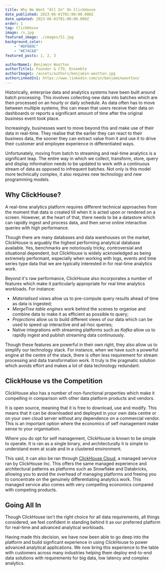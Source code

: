 ```yaml
---
title: Why We Went "All In" On ClickHouse
date_published: 2023-06-01T01:00:00.000Z
date_updated: 2023-06-01T01:00:00.000Z
order: 1
tag: ClickHouse 
image: /x.jpg
featured_image: ./images/51.jpg
background_color:
    - "#DF6B9C"
    - "#E74C68"
featured_posts: 1, 2, 3 

authorName1: Benjamin Wootton
authorTitle1: Founder & CTO, Ensemble
authorImage1: /assets/authors/benjamin-wootton.jpg
authorLinkedIn1: https://www.linkedin.com/in/benjaminwootton/
--- 
```




<Article data={frontmatter}>

Historically, enterprise data and analytics systems have been built around batch processing.  This involves collecting new data into batches which are then processed on an hourly or daily schedule.  As data often has to move between multiple systems, this can mean that users receive their data on dashboards or reports a significant amount of time after the original business event took place.  

Increasingly, businesses want to move beyond this and make use of their data in real-time.  They realise that the earlier they can react to their business data, the sooner they can extract value from it and use it to drive their customer and employee experience in differentiated ways.  

Unfortunately, moving from batch to streaming and real-time analytics is a significant leap.  The entire way in which we collect, transform, store, query and display information needs to be updated to work with a continuous stream of data as opposed to infrequent batches.  Not only is this model more technically complex, it also requires new technology and new programming models.  

## Why ClickHouse?

A real-time analytics platform requires different technical approaches from the moment that data is created till when it is acted upon or rendered on a screen.  However, at the heart of that, there needs to be a datastore which can rapidly ingest and process data, and then serve online interactive queries with high performance.   

Though there are many databases and data warehouses on the market, ClickHouse is arguably the highest performing analytical database available.  Yes, benchmarks are notoriously tricky, controversial and situational dependent, but ClickHouse is widely acknowledged as being extremely performant, especially when working with logs, events and time series type data that we are typically interested in for real-time analytics work. 

Beyond it's raw performance, ClickHouse also incorporates a number of features which make it particularly appropriate for real time analytics workloads.  For instance:

- _Materialised views_ allow us to pre-compute query results ahead of time as data is ingested; 
- _MergeTree table engines_ work behind the scenes to organise and combine data to make it as efficient as possible to query; 
- _Projections_ allow us to build different views of our data which can be used to speed up interactive and ad-hoc queries; 
- Native integrations with streaming platforms such as _Kafka_ allow us to rapidly ingest and publish streaming data continuously.

Though these features are powerful in their own right, they also allow us to simplify our technology stack.  For instance, when we have such a powerful engine at the centre of the stack, there is often less requirement for stream processing and data transformation work.  It truly is the pragmatic solution which avoids effort and makes a lot of data technology redundant.

## ClickHouse vs the Competition

ClickHouse also has a number of non-functional properties which make it compelling in comparison with other data platform products and vendors.  

It is open source, meaning that it is free to download, use and modify.  This means that it can be downloaded and deployed in your own data centre or on your own cloud server without any dependence on a commercial vendor.  This is an important option where the economics of self management make sense to your organisation. 

Where you do opt for self management, ClickHouse is known to be simple to operate.  It is ran as a single binary, and architecturally it is simple to understand even at scale and in a clustered environment.

This said, it can also be ran through <a href="https://clickhouse.com">ClickHouse Cloud</a>, a managed service ran by ClickHouse Inc.  This offers the same managed experience and architectural patterns as platforms such as Snowflake and Databricks, allowing you to avoid the overhead of managing platforms and freeing you to concentrate on the genuinely differentiating analytics work.  This managed service also comes with very compelling economics compared with competing products.  

## Going All In 

Though ClickHouse isn't the right choice for all data requirements, all things considered, we feel confident in standing behind it as our preferred platform for real-time and advanced analytical workloads.

Having made this decision, we have now been able to go deep into the platform and build signficant experience in using ClickHouse to power advanced analytical applications.  We now bring this experience to the table with customers across many industries helping them deploy end-to-end data solutions with requirements for big data, low latency and complex analytics.

